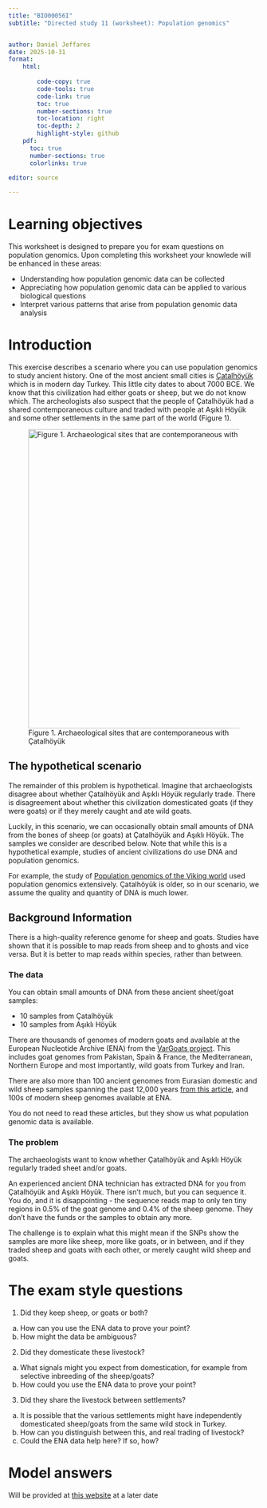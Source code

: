 ```yaml
---
title: "BIO00056I"
subtitle: "Directed study 11 (worksheet): Population genomics"


author: Daniel Jeffares
date: 2025-10-31
format:
    html:
      
        code-copy: true
        code-tools: true
        code-link: true
        toc: true
        number-sections: true
        toc-location: right
        toc-depth: 2
        highlight-style: github
    pdf:
      toc: true
      number-sections: true
      colorlinks: true    

editor: source
    
---
```


# Learning objectives

This worksheet is designed to prepare you for exam questions on population genomics.
Upon completing this worksheet your  knowlede will be enhanced in these areas:

- Understanding how population genomic data can be collected
- Appreciating how population genomic data can be applied to various biological questions
- Interpret various patterns that arise from population genomic data analysis

# Introduction

This exercise describes a scenario where you can use population genomics to study ancient history. One of the most ancient small cities is [Çatalhöyük](https://en.wikipedia.org/wiki/%C3%87atalh%C3%B6y%C3%BCk) which is in modern day Turkey. This little city dates to about 7000 BCE. We know that this civilization had either goats or sheep, but we do not know which. The archeologists also suspect that the people of Çatalhöyük had a shared contemporaneous culture and traded with people at Aşıklı Höyük and some other settlements in the same part of the world (Figure 1). 

![Figure 1. Archaeological sites that are contemporaneous with Çatalhöyük](images/Chatalhoyuk.jpg){width=600px}

## The hypothetical scenario

The remainder of this problem is hypothetical. Imagine that archaeologists disagree about whether Çatalhöyük and Aşıklı Höyük regularly trade. There is disagreement about whether this civilization domesticated goats (if they were goats) or if they merely caught and ate wild goats.

Luckily, in this  scenario, we can occasionally obtain small amounts of DNA from the bones of sheep (or goats) at Çatalhöyük and Aşıklı Höyük. The samples we consider are described below. Note that while this is a hypothetical example, studies of ancient civilizations do use DNA and population genomics. 

For example, the study of [Population genomics of the Viking world](https://doi.org/10.1038/s41586-020-2688-8) used population genomics extensively. Çatalhöyük is older, so in our scenario, we assume the quality and quantity of DNA is much lower.

## Background Information

There is a high-quality reference genome for sheep and goats. Studies have shown that it is possible to map reads from sheep and to ghosts and vice versa. But it is better to map reads within species, rather than between.

### The data

You can obtain small amounts of DNA from these ancient sheet/goat samples:

-	10 samples from Çatalhöyük
-	10 samples from Aşıklı Höyük

There are thousands of genomes of modern goats and available at the European Nucleotide Archive (ENA) from the [VarGoats project](https://www.goatgenome.org/vargoats.html). This includes goat genomes from Pakistan, Spain & France, the Mediterranean, Northern Europe and most importantly, wild goats from Turkey and Iran.

There are also more than 100 ancient genomes from Eurasian domestic and wild sheep samples spanning the past 12,000 years [from this article](https://www.science.org/doi/10.1126/science.adn2094), and 100s of modern sheep genomes available at ENA.

::: callout-note
You do not need to read these articles, but they show us what population genomic data is available.
:::

### The problem

The archaeologists want to know whether Çatalhöyük and Aşıklı Höyük regularly traded sheet and/or goats.

An experienced ancient DNA technician has extracted DNA for you from Çatalhöyük and Aşıklı Höyük. There isn’t much, but you can sequence it. You do, and it is disappointing - the sequence reads map to only ten tiny regions in 0.5% of the goat genome and 0.4% of the sheep genome. They don't have the funds or the samples to obtain any more.

The challenge is to explain what this might mean if the SNPs show the samples are more like sheep, more like goats, or in between, and if they traded sheep and goats with each other, or merely caught wild sheep and goats.


# The exam style questions

1.	Did they keep sheep, or goats or both? 	
a.	How can you use the ENA data to prove your point?
b.	How might the data be ambiguous?

2.	Did they domesticate these livestock?
a.	What signals might you expect from domestication, for example from selective inbreeding of the sheep/goats?
b.	How could you use the ENA data to prove your point?

3.	Did they share the livestock between settlements?
a.	It is possible that the various settlements might have independently domesticated sheep/goats from the same wild stock in Turkey.
b.	How can you distinguish between this, and real trading of livestock?
c.	Could the ENA data help here? If so, how?


# Model answers

Will be provided at [this website](https://djeffares.github.io/BIO56I/worksheet11.html) at a later date




